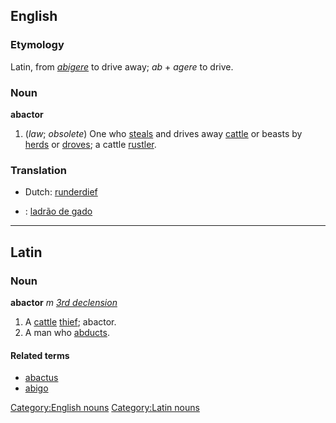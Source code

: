==English==
===Etymology===
Latin, from ''[[abigere]]'' to drive away; ''ab'' + ''agere'' to drive.

===Noun===
'''abactor'''
#(''law''; ''obsolete'') One who [[steal|steals]] and drives away [[cattle]] or beasts by [[herd|herds]] or [[drove|droves]]; a cattle [[rustler]].

===Translation===
*Dutch: [[runderdief]]
* {{pt}}: [[ladrão de gado]]

[[Category:English nouns]]
----

==Latin==
===Noun===
'''abactor''' ''m'' ''[[Wiktionary Appendix:Latin third declension|3rd declension]]''

#A [[cattle]] [[thief]]; abactor.
#A man who [[abduct|abducts]].

====Related terms====
*[[abactus]]
*[[abigo]]

[[Category:Latin nouns]]
